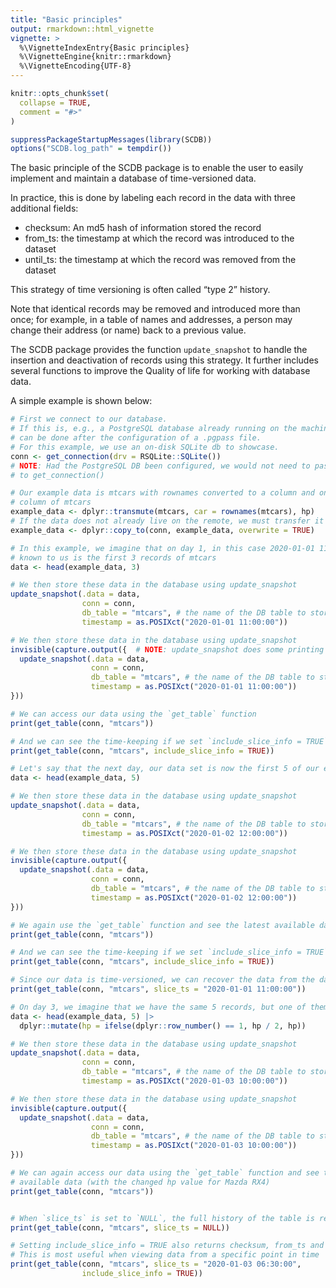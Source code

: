 ---
title: "Basic principles"
output: rmarkdown::html_vignette
vignette: >
  %\VignetteIndexEntry{Basic principles}
  %\VignetteEngine{knitr::rmarkdown}
  %\VignetteEncoding{UTF-8}
---

```{r, include = FALSE}
knitr::opts_chunk$set(
  collapse = TRUE,
  comment = "#>"
)
```

```{r setup, results = 'hide'}
suppressPackageStartupMessages(library(SCDB))
options("SCDB.log_path" = tempdir())
```

The basic principle of the SCDB package is to enable the user to easily implement and maintain a database of time-versioned data.

In practice, this is done by labeling each record in the data with three additional fields:

* checksum: An md5 hash of information stored the record
* from\_ts: the timestamp at which the record was introduced to the dataset
* until\_ts: the timestamp at which the record was removed from the dataset

This strategy of time versioning is often called "type 2" history.

Note that identical records may be removed and introduced more than once; for example, in a table of names and addresses, a person may change their address (or name) back to a previous value.

The SCDB package provides the function `update_snapshot` to handle the insertion and deactivation of records using this strategy.
It further includes several functions to improve the Quality of life for working with database data.

A simple example is shown below:

```{r example_conn}
# First we connect to our database.
# If this is, e.g., a PostgreSQL database already running on the machine, connection
# can be done after the configuration of a .pgpass file.
# For this example, we use an on-disk SQLite db to showcase.
conn <- get_connection(drv = RSQLite::SQLite())
# NOTE: Had the PostgreSQL DB been configured, we would not need to pass any args
# to get_connection()
```

```{r example_data}
# Our example data is mtcars with rownames converted to a column and only the first hp
# column of mtcars
example_data <- dplyr::transmute(mtcars, car = rownames(mtcars), hp)
# If the data does not already live on the remote, we must transfer it
example_data <- dplyr::copy_to(conn, example_data, overwrite = TRUE)

```

```{r example_1}
# In this example, we imagine that on day 1, in this case 2020-01-01 11:00:00, our data
# known to us is the first 3 records of mtcars
data <- head(example_data, 3)
```

```{r update_snapshot_1, eval = FALSE}
# We then store these data in the database using update_snapshot
update_snapshot(.data = data,
                conn = conn,
                db_table = "mtcars", # the name of the DB table to store the data in
                timestamp = as.POSIXct("2020-01-01 11:00:00"))
```
```{r update_snapshot_1_hidden, results = 'hide', echo = FALSE}
# We then store these data in the database using update_snapshot
invisible(capture.output({  # NOTE: update_snapshot does some printing to terminal
  update_snapshot(.data = data,
                  conn = conn,
                  db_table = "mtcars", # the name of the DB table to store the data in
                  timestamp = as.POSIXct("2020-01-01 11:00:00"))
}))
```

```{r example_1_results}
# We can access our data using the `get_table` function
print(get_table(conn, "mtcars"))

# And we can see the time-keeping if we set `include_slice_info = TRUE`
print(get_table(conn, "mtcars", include_slice_info = TRUE))
```

```{r example_2}
# Let's say that the next day, our data set is now the first 5 of our example data
data <- head(example_data, 5)
```

```{r update_snapshot_2, eval = FALSE}
# We then store these data in the database using update_snapshot
update_snapshot(.data = data,
                conn = conn,
                db_table = "mtcars", # the name of the DB table to store the data in
                timestamp = as.POSIXct("2020-01-02 12:00:00"))
```
```{r update_snapshot_2_hidden, results = 'hide', echo = FALSE}
# We then store these data in the database using update_snapshot
invisible(capture.output({
  update_snapshot(.data = data,
                  conn = conn,
                  db_table = "mtcars", # the name of the DB table to store the data in
                  timestamp = as.POSIXct("2020-01-02 12:00:00"))
}))
```

```{r example_2_results}

# We again use the `get_table` function and see the latest available data
print(get_table(conn, "mtcars"))

# And we can see the time-keeping if we set `include_slice_info = TRUE`
print(get_table(conn, "mtcars", include_slice_info = TRUE))

# Since our data is time-versioned, we can recover the data from the day before
print(get_table(conn, "mtcars", slice_ts = "2020-01-01 11:00:00"))
```

```{r example_3}
# On day 3, we imagine that we have the same 5 records, but one of them is altered
data <- head(example_data, 5) |>
  dplyr::mutate(hp = ifelse(dplyr::row_number() == 1, hp / 2, hp))
```

```{r update_snapshot_3, eval = FALSE}
# We then store these data in the database using update_snapshot
update_snapshot(.data = data,
                conn = conn,
                db_table = "mtcars", # the name of the DB table to store the data in
                timestamp = as.POSIXct("2020-01-03 10:00:00"))
```
```{r update_snapshot_3_hidden, results = "hide", echo = FALSE}
# We then store these data in the database using update_snapshot
invisible(capture.output({
  update_snapshot(.data = data,
                  conn = conn,
                  db_table = "mtcars", # the name of the DB table to store the data in
                  timestamp = as.POSIXct("2020-01-03 10:00:00"))
}))
```

```{r example_3_results}
# We can again access our data using the `get_table` function and see that the currently
# available data (with the changed hp value for Mazda RX4)
print(get_table(conn, "mtcars"))


# When `slice_ts` is set to `NULL`, the full history of the table is returned
print(get_table(conn, "mtcars", slice_ts = NULL))

# Setting include_slice_info = TRUE also returns checksum, from_ts and until_ts.
# This is most useful when viewing data from a specific point in time
print(get_table(conn, "mtcars", slice_ts = "2020-01-03 06:30:00",
                include_slice_info = TRUE))
```
